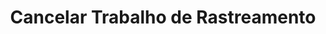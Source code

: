 ---
title: 'Cancelar Trabalho de Rastreamento'
openapi: 'v0-openapi DELETE /crawl/cancel/{jobId}'
---